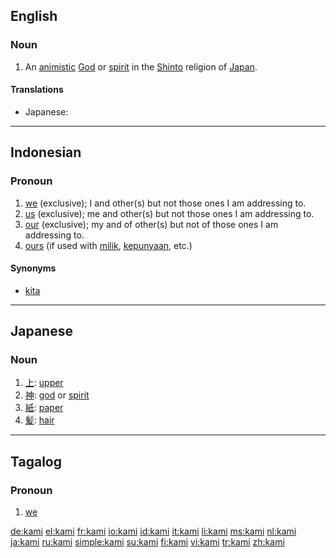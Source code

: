==English==
{{wikipedia}}

===Noun===
{{en-noun|kami}}

# An [[animistic]] [[God]] or [[spirit]] in the [[Shinto]] religion of [[Japan]].

====Translations====
{{trans-top|a God or spirit in the Shinto religion of Japan}}
* Japanese: {{t+|ja|神|tr=kami|sc=Jpan}}
{{trans-mid}}
{{trans-bottom}}

----

==Indonesian==

===Pronoun===
{{infl|id|pronoun}}

# [[we]] (exclusive); I and other(s) but not those ones I am addressing to.
# [[us]]  (exclusive); me and other(s) but not  those ones I am addressing to.
# [[our]]  (exclusive); my and of other(s) but not of those ones I am addressing to.
# [[ours]] (if used with [[milik]], [[punya|kepunyaan]], etc.)

====Synonyms====
* [[kita]]

----

==Japanese==

===Noun===
{{ja-noun|r|hira=かみ}}

# [[上]]: [[upper]]
# [[神]]: [[god]] or [[spirit]]
# [[紙]]: [[paper]]
# [[髪]]: [[hair]]

----

==Tagalog==

===Pronoun===
{{infl|tl|pronoun}}

# [[we]]

[[de:kami]]
[[el:kami]]
[[fr:kami]]
[[io:kami]]
[[id:kami]]
[[it:kami]]
[[li:kami]]
[[ms:kami]]
[[nl:kami]]
[[ja:kami]]
[[ru:kami]]
[[simple:kami]]
[[su:kami]]
[[fi:kami]]
[[vi:kami]]
[[tr:kami]]
[[zh:kami]]